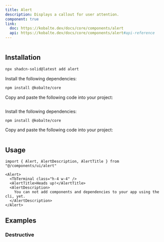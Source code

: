 ```yaml
---
title: Alert
description: Displays a callout for user attention.
component: true
link:
  doc: https://kobalte.dev/docs/core/components/alert
  api: https://kobalte.dev/docs/core/components/alert#api-reference
---
```


<ComponentPreview name="alert-demo" >

```tsx file=<rootDir>/src/registry/tailwindcss/examples/alert-demo.tsx

```

</ComponentPreview>

## Installation

<ComponentInstallation >

```bash
npx shadcn-solid@latest add alert
```

<Step >

<StepItem>Install the following dependencies:</StepItem>

```bash
npm install @kobalte/core
```

<StepItem>Copy and paste the following code into your project:</StepItem>
```tsx file=<rootDir>/src/registry/tailwindcss/ui/alert.tsx
```

</Step>

<Step >

<StepItem>Install the following dependencies:</StepItem>

```bash
npm install @kobalte/core
```

<StepItem>Copy and paste the following code into your project:</StepItem>
```tsx file=<rootDir>/../packages/unocss/ui/alert.tsx
```

</Step>

</ComponentInstallation>

## Usage

```tsx
import { Alert, AlertDescription, AlertTitle } from "@/components/ui/alert"
```

```tsx
<Alert>
  <TbTerminal class="h-4 w-4" />
  <AlertTitle>Heads up!</AlertTitle>
  <AlertDescription>
    You can not add components and dependencies to your app using the cli, yet.
  </AlertDescription>
</Alert>
```

## Examples

### Destructive

<ComponentPreview name="alert-destructive" >

```tsx file=<rootDir>/src/registry/tailwindcss/examples/alert-destructive.tsx

```

</ComponentPreview>
